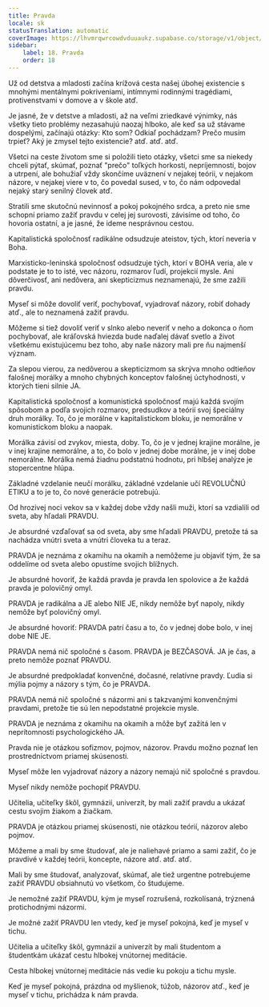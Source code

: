 ```yaml
---
title: Pravda
locale: sk
statusTranslation: automatic
coverImage: https://lhvmrqwrcowdvduuaukz.supabase.co/storage/v1/object/public/strapi-uploads/small_cover-educacion-fundamental.webp-2d51a7828a2b1309555be27f7e2a61a0.webp
sidebar:
    label: 18. Pravda
    order: 18
---
```

Už od detstva a mladosti začína krížová cesta našej úbohej existencie s mnohými mentálnymi pokriveniami, intímnymi rodinnými tragédiami, protivenstvami v domove a v škole atď.

Je jasné, že v detstve a mladosti, až na veľmi zriedkavé výnimky, nás všetky tieto problémy nezasahujú naozaj hlboko, ale keď sa už stávame dospelými, začínajú otázky: Kto som? Odkiaľ pochádzam? Prečo musím trpieť? Aký je zmysel tejto existencie? atď. atď. atď.

Všetci na ceste životom sme si položili tieto otázky, všetci sme sa niekedy chceli pýtať, skúmať, poznať "prečo" toľkých horkostí, nepríjemností, bojov a utrpení, ale bohužiaľ vždy skončíme uväznení v nejakej teórii, v nejakom názore, v nejakej viere v to, čo povedal sused, v to, čo nám odpovedal nejaký starý senilný človek atď.

Stratili sme skutočnú nevinnosť a pokoj pokojného srdca, a preto nie sme schopní priamo zažiť pravdu v celej jej surovosti, závisíme od toho, čo hovoria ostatní, a je jasné, že ideme nesprávnou cestou.

Kapitalistická spoločnosť radikálne odsudzuje ateistov, tých, ktorí neveria v Boha.

Marxisticko-leninská spoločnosť odsudzuje tých, ktorí v BOHA veria, ale v podstate je to to isté, vec názoru, rozmarov ľudí, projekcií mysle. Ani dôverčivosť, ani nedôvera, ani skepticizmus neznamenajú, že sme zažili pravdu.

Myseľ si môže dovoliť veriť, pochybovať, vyjadrovať názory, robiť dohady atď., ale to neznamená zažiť pravdu.

Môžeme si tiež dovoliť veriť v slnko alebo neveriť v neho a dokonca o ňom pochybovať, ale kráľovská hviezda bude naďalej dávať svetlo a život všetkému existujúcemu bez toho, aby naše názory mali pre ňu najmenší význam.

Za slepou vierou, za nedôverou a skepticizmom sa skrýva mnoho odtieňov falošnej morálky a mnoho chybných konceptov falošnej úctyhodnosti, v ktorých tieni silnie JA.

Kapitalistická spoločnosť a komunistická spoločnosť majú každá svojím spôsobom a podľa svojich rozmarov, predsudkov a teórií svoj špeciálny druh morálky. To, čo je morálne v kapitalistickom bloku, je nemorálne v komunistickom bloku a naopak.

Morálka závisí od zvykov, miesta, doby. To, čo je v jednej krajine morálne, je v inej krajine nemorálne, a to, čo bolo v jednej dobe morálne, je v inej dobe nemorálne. Morálka nemá žiadnu podstatnú hodnotu, pri hlbšej analýze je stopercentne hlúpa.

Základné vzdelanie neučí morálku, základné vzdelanie učí REVOLUČNÚ ETIKU a to je to, čo nové generácie potrebujú.

Od hrozivej noci vekov sa v každej dobe vždy našli muži, ktorí sa vzdialili od sveta, aby hľadali PRAVDU.

Je absurdné vzďaľovať sa od sveta, aby sme hľadali PRAVDU, pretože tá sa nachádza vnútri sveta a vnútri človeka tu a teraz.

PRAVDA je neznáma z okamihu na okamih a nemôžeme ju objaviť tým, že sa oddelíme od sveta alebo opustíme svojich blížnych.

Je absurdné hovoriť, že každá pravda je pravda len spolovice a že každá pravda je polovičný omyl.

PRAVDA je radikálna a JE alebo NIE JE, nikdy nemôže byť napoly, nikdy nemôže byť polovičný omyl.

Je absurdné hovoriť: PRAVDA patrí času a to, čo v jednej dobe bolo, v inej dobe NIE JE.

PRAVDA nemá nič spoločné s časom. PRAVDA je BEZČASOVÁ. JA je čas, a preto nemôže poznať PRAVDU.

Je absurdné predpokladať konvenčné, dočasné, relatívne pravdy. Ľudia si mýlia pojmy a názory s tým, čo je PRAVDA.

PRAVDA nemá nič spoločné s názormi ani s takzvanými konvenčnými pravdami, pretože tie sú len nepodstatné projekcie mysle.

PRAVDA je neznáma z okamihu na okamih a môže byť zažitá len v neprítomnosti psychologického JA.

Pravda nie je otázkou sofizmov, pojmov, názorov. Pravdu možno poznať len prostredníctvom priamej skúsenosti.

Myseľ môže len vyjadrovať názory a názory nemajú nič spoločné s pravdou.

Myseľ nikdy nemôže pochopiť PRAVDU.

Učitelia, učiteľky škôl, gymnázií, univerzít, by mali zažiť pravdu a ukázať cestu svojim žiakom a žiačkam.

PRAVDA je otázkou priamej skúsenosti, nie otázkou teórií, názorov alebo pojmov.

Môžeme a mali by sme študovať, ale je naliehavé priamo a sami zažiť, čo je pravdivé v každej teórii, koncepte, názore atď. atď. atď.

Mali by sme študovať, analyzovať, skúmať, ale tiež urgentne potrebujeme zažiť PRAVDU obsiahnutú vo všetkom, čo študujeme.

Je nemožné zažiť PRAVDU, kým je myseľ rozrušená, rozkolísaná, trýznená protichodnými názormi.

Je možné zažiť PRAVDU len vtedy, keď je myseľ pokojná, keď je myseľ v tichu.

Učitelia a učiteľky škôl, gymnázií a univerzít by mali študentom a študentkám ukázať cestu hlbokej vnútornej meditácie.

Cesta hlbokej vnútornej meditácie nás vedie ku pokoju a tichu mysle.

Keď je myseľ pokojná, prázdna od myšlienok, túžob, názorov atď., keď je myseľ v tichu, prichádza k nám pravda.

